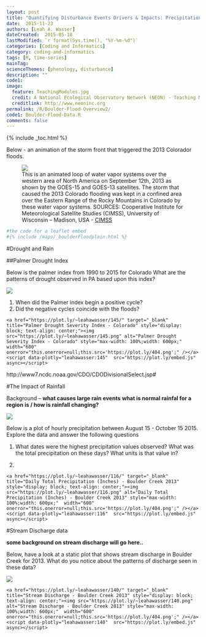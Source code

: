 ```yaml
---
layout: post
title: "Quantifying Disturbance Events Drivers & Impacts: Precipitation & Discharge"
date:  2015-11-23
authors: [Leah A. Wasser]
dateCreated:  2015-05-18
lastModified: `r format(Sys.time(), "%Y-%m-%d")`
categories: [Coding and Informatics]
category: coding-and-informatics
tags: [R, time-series]
mainTag:
scienceThemes: [phenology, disturbance]
description: ""
code1:
image:
  feature: TeachingModules.jpg
  credit: A National Ecological Observatory Network (NEON) - Teaching Module
  creditlink: http://www.neoninc.org
permalink: /R/Boulder-Flood-Overview2/
code1: Boulder-Flood-Data.R
comments: false
---
```


{% include _toc.html %}

Below - an animation of the storm front that triggered the 2013 Colorador floods.

<figure>
<a href="https://en.wikipedia.org/wiki/2013_Colorado_floods#/media/File:North_American_Water_Vapor_Systems.gif">
    <img src="https://upload.wikimedia.org/wikipedia/commons/9/97/North_American_Water_Vapor_Systems.gif"></a>
    <figcaption>This is an animated loop of water vapor systems over the western 
    area of North America on September 12th, 2013 as shown by the GOES-15 and 
    GOES-13 satellites. The storm that caused the 2013 Colorado flooding was 
    kept in a confined area over the Eastern Range of the Rocky Mountains in 
    Colorado by these water vapor systems. SOURCES: Cooperative Institute for
    Meteorological Satellite Studies (CIMSS), University of Wisconsin – Madison,
    USA -
    [CIMSS](http://cimss.ssec.wisc.edu/goes/blog/archives/13876)</figcaption>

</figure>


```r
#the code for a leaflet embed
#{% include /maps/_boulderFloodplain.html %}

```



#Drought and Rain

##Palmer Drought Index

Below is the palmer index from 1990 to 2015 for Colorado
What are the patterns of drought observed in PA based upon this index?

![]({{ site.baseurl }}/images/rfigs/2015-12-03-Boulder-Flood-Time-Series/drought-data-1.png)


1. When did the Palmer index begin a positive cycle? 
2. Did the negative cycles coincide with the floods?


<div>
    <a href="https://plot.ly/~leahawasser/145/" target="_blank" title="Palmer Drought Severity Index - Colorado" style="display: block; text-align: center;"><img src="https://plot.ly/~leahawasser/145.png" alt="Palmer Drought Severity Index - Colorado" style="max-width: 100%;width: 600px;"  width="600" onerror="this.onerror=null;this.src='https://plot.ly/404.png';" /></a>
    <script data-plotly="leahawasser:145"  src="https://plot.ly/embed.js" async></script>
</div>


http://www7.ncdc.noaa.gov/CDO/CDODivisionalSelect.jsp#

#The Impact of Rainfall

Background -- 
**what causes large rain events**
**what is normal rainfal for a region**
**is / how is rainfall changing?**


![ ]({{ site.baseurl }}/images/rfigs/2015-12-03-Boulder-Flood-Time-Series/import-precip-1.png) 

Below is a plot of hourly precipitation between August 15 - October 15 2015. Explore
the data and answer the following questions

1. What dates were the highest precipitation values observed? What was the total 
precipitation on these days? What units is that value in?

2. 


<div>
    <a href="https://plot.ly/~leahawasser/116/" target="_blank" title="Daily Total Precipitation (Inches) - Boulder Creek 2013" style="display: block; text-align: center;"><img src="https://plot.ly/~leahawasser/116.png" alt="Daily Total Precipitation (Inches) - Boulder Creek 2013" style="max-width: 100%;width: 600px;"  width="600" onerror="this.onerror=null;this.src='https://plot.ly/404.png';" /></a>
    <script data-plotly="leahawasser:116"  src="https://plot.ly/embed.js" async></script>
</div>



#Stream Discharge data

**some background on stream discharge will go here..**

Below, have a look at a static plot that shows stream discharge in Boulder Creek
for 2013. What do you notice about the patterns of discharge seen in these data?

![ ]({{ site.baseurl }}/images/rfigs/2015-12-03-Boulder-Flood-Time-Series/plot-flood-data-1.png) 

<div>
    <a href="https://plot.ly/~leahawasser/140/" target="_blank" title="Stream Discharge - Boulder Creek 2013" style="display: block; text-align: center;"><img src="https://plot.ly/~leahawasser/140.png" alt="Stream Discharge - Boulder Creek 2013" style="max-width: 100%;width: 600px;"  width="600" onerror="this.onerror=null;this.src='https://plot.ly/404.png';" /></a>
    <script data-plotly="leahawasser:140"  src="https://plot.ly/embed.js" async></script>
</div>




